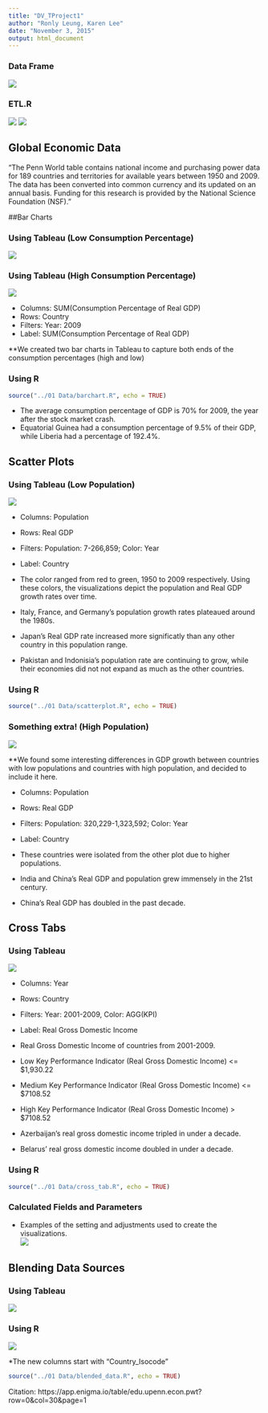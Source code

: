 ```yaml
---
title: "DV_TProject1"
author: "Ronly Leung, Karen Lee"
date: "November 3, 2015"
output: html_document
---
```


### Data Frame
![](dataframe.jpg)

### ETL.R
![](ETL_R.jpg)
![](ETL_SQL.jpg)


## Global Economic Data
"The Penn World table contains national income and purchasing power data for 189 countries and territories for available years between 1950 and 2009. The data has been converted into common currency and its updated on an annual basis. Funding for this research is provided by the National Science Foundation (NSF)."  

##Bar Charts

### Using Tableau (Low Consumption Percentage)
![](bar chart 0.jpg)  

### Using Tableau (High Consumption Percentage)
![](bar chart.jpg)

* Columns: SUM(Consumption Percentage of Real GDP)  
* Rows: Country  
* Filters: Year: 2009  
* Label: SUM(Consumption Percentage of Real GDP)

**We created two bar charts in Tableau to capture both ends of the consumption percentages (high and low)

### Using R

```r
source("../01 Data/barchart.R", echo = TRUE)
```

* The average consumption percentage of GDP is 70% for 2009, the year after the stock market crash. 
* Equatorial Guinea had a consumption percentage of 9.5% of their GDP, while Liberia had a percentage of 192.4%.  

## Scatter Plots 
### Using Tableau (Low Population)
![](scatter plot 1.jpg)  

* Columns: Population  
* Rows: Real GDP  
* Filters: Population: 7-266,859; Color: Year  
* Label: Country  

* The color ranged from red to green, 1950 to 2009 respectively. Using these colors, the visualizations depict the population and Real GDP growth rates over time.  
* Italy, France, and Germany's population growth rates plateaued around the 1980s.  
* Japan's Real GDP rate increased more significatly than any other country in this population range.  
* Pakistan and Indonisia's population rate are continuing to grow, while their economies did not not expand as much as the other countries.  

### Using R
```r
source("../01 Data/scatterplot.R", echo = TRUE)
```


### Something extra! (High Population)
![](scatter plot 2.jpg)  

**We found some interesting differences in GDP growth between countries with low populations and countries with high population, and decided to include it here.

* Columns: Population  
* Rows: Real GDP  
* Filters: Population: 320,229-1,323,592; Color: Year  
* Label: Country  

* These countries were isolated from the other plot due to higher populations.  
* India and China's Real GDP and population grew immensely in the 21st century.  
* China's Real GDP has doubled in the past decade.  


## Cross Tabs
### Using Tableau  
![](cross tab.jpg)  

* Columns: Year  
* Rows: Country  
* Filters: Year: 2001-2009, Color: AGG(KPI)  
* Label: Real Gross Domestic Income  

* Real Gross Domestic Income of countries from 2001-2009.  
* Low Key Performance Indicator (Real Gross Domestic Income) <= $1,930.22  
* Medium Key Performance Indicator (Real Gross Domestic Income) <= $7108.52  
* High Key Performance Indicator (Real Gross Domestic Income) > $7108.52  
* Azerbaijan's real gross domestic income tripled in under a decade.  
* Belarus' real gross domestic income doubled in under a decade.  

### Using R
```r
source("../01 Data/cross_tab.R", echo = TRUE)
```

### Calculated Fields and Parameters
* Examples of the setting and adjustments used to create the visualizations.  
![](KPI and parameters.jpg)    


## Blending Data Sources
### Using Tableau
![](blended_data.jpg)

### Using R
![](blended_data_R.jpg)

*The new columns start with "Country_Isocode"

```r
source("../01 Data/blended_data.R", echo = TRUE)
```

Citation:
https://app.enigma.io/table/edu.upenn.econ.pwt?row=0&col=30&page=1
